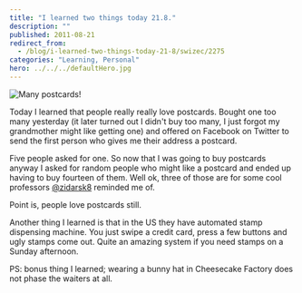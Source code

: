 ```yaml
---
title: "I learned two things today 21.8."
description: ""
published: 2011-08-21
redirect_from:
  - /blog/i-learned-two-things-today-21-8/swizec/2275
categories: "Learning, Personal"
hero: ../../../defaultHero.jpg
---
```


![](https://swizec.com/blog/wp-content/uploads/2011/08/Screen-Shot-2011-08-21-at-11.12.16-PM-300x255.png "Many postcards!")

Today I learned that people really really love postcards. Bought one too many yesterday (it later turned out I didn't buy too many, I just forgot my grandmother might like getting one) and offered on Facebook on Twitter to send the first person who gives me their address a postcard.

Five people asked for one. So now that I was going to buy postcards anyway I asked for random people who might like a postcard and ended up having to buy fourteen of them. Well ok, three of those are for some cool professors [@zidarsk8](http://twitter.com/zidarsk8) reminded me of.

Point is, people love postcards still.

Another thing I learned is that in the US they have automated stamp dispensing machine. You just swipe a credit card, press a few buttons and ugly stamps come out. Quite an amazing system if you need stamps on a Sunday afternoon.

PS: bonus thing I learned; wearing a bunny hat in Cheesecake Factory does not phase the waiters at all.
